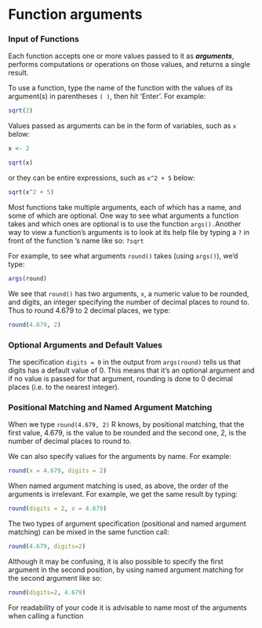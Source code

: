 # Function arguments

### Input of Functions

Each function accepts one or more values passed to it as ***arguments***, performs computations or operations on those values, and returns a single result.

To use a function, type the name of the function with the values of its argument(s) in parentheses `( )`, then hit 'Enter'. For example:

```r
sqrt(2)
```

Values passed as arguments can be in the form of variables, such as `x` below:

```r
x <- 2

sqrt(x)
```

or they can be entire expressions, such as `x^2 + 5` below:

```r
sqrt(x^2 + 5)
```

Most functions take multiple arguments, each of which has a name, and some of which are optional. One way to see what arguments a function takes and which ones are optional is to use the function `args().`Another way to view a function's arguments is to look at its help file by typing a `?` in front of the function 's name like so: `?sqrt`

For example, to see what arguments `round()` takes (using `args()`), we'd type:

```r
args(round)
```

We see that `round()` has two arguments, `x`, a numeric value to be rounded, and digits, an integer specifying the number of decimal places to round to. Thus to round 4.679 to 2 decimal places, we type:

```r
round(4.679, 2)
```

### Optional Arguments and Default Values

The specification `digits = 0` in the output from `args(round)` tells us that digits has a default value of 0. This means that it's an optional argument and if no value is passed for that argument, rounding is done to 0 decimal places (i.e. to the nearest integer).

### Positional Matching and Named Argument Matching

When we type `round(4.679, 2)` R knows, by positional matching, that the first value, 4.679, is the value to be rounded and the second one, 2, is the number of decimal places to round to.

We can also specify values for the arguments by name. For example:

```r
round(x = 4.679, digits = 2)
```

When named argument matching is used, as above, the order of the arguments is irrelevant. For example, we get the same result by typing:

```r
round(digits = 2, x = 4.679)
```

The two types of argument specification (positional and named argument matching) can be mixed in the same function call:

```r
round(4.679, digits=2)
```

Although it may be confusing, it is also possible to specify the first argument in the second position, by using named argument matching for the second argument like so:

```r
round(digits=2, 4.679)
```

::: callout-tip
For readability of your code it is advisable to name most of the arguments when calling a function
:::
